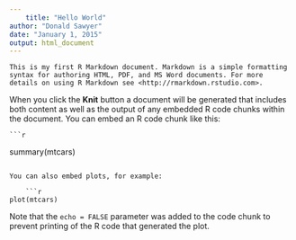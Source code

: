 ```yaml
---
    title: "Hello World"
author: "Donald Sawyer"
date: "January 1, 2015"
output: html_document
---
```

    
    This is my first R Markdown document. Markdown is a simple formatting syntax for authoring HTML, PDF, and MS Word documents. For more details on using R Markdown see <http://rmarkdown.rstudio.com>.

When you click the **Knit** button a document will be generated that includes both content as well as the output of any embedded R code chunks within the document. You can embed an R code chunk like this:
    
    ```r
summary(mtcars)
```

You can also embed plots, for example:
    
    ```r
plot(mtcars)
```

Note that the `echo = FALSE` parameter was added to the code chunk to prevent printing of the R code that generated the plot.